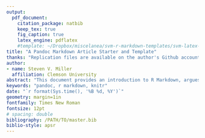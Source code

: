 ```yaml
---
output:
  pdf_document:
    citation_package: natbib
    keep_tex: true
    fig_caption: true
    latex_engine: pdflatex
    #template: ~/Dropbox/miscelanea/svm-r-markdown-templates/svm-latex-ms.tex
title: "A Pandoc Markdown Article Starter and Template"
thanks: "Replication files are available on the author's Github account..."
author:
- name: Steven V. Miller
  affiliation: Clemson University
abstract: "This document provides an introduction to R Markdown, argues for its..."
keywords: "pandoc, r markdown, knitr"
date: "`r format(Sys.time(), '%B %d, %Y')`"
geometry: margin=1in
fontfamily: Times New Roman
fontsize: 12pt
# spacing: double
bibliography: /PATH/TO/master.bib
biblio-style: apsr
---
```

